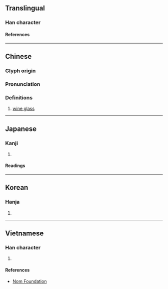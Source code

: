 {{character info/new}}
==Translingual==

===Han character===
{{Han char|rn=75|rad=木|as=10|sn=14|four=44917|canj=DGIT|ids=⿰木盍}}

====References====
{{Han ref|kx=0545.120|dkj=15295|dj=0933.030|hdz=21260.100|uh=69BC}}

----

==Chinese==
{{zh-forms}}

===Glyph origin===
{{Han etym}}

===Pronunciation===
{{zh-pron
|m=kē
|c=hap6
|mc=y
|oc=y
|ma=
|cat=n
}}

===Definitions===
{{zh-hanzi}}

# [[wine glass]]

----

==Japanese==

===Kanji===
{{ja-kanji|grade=|rs=木10}}

# {{rfdef|ja|sort=木10}}

====Readings====
{{ja-readings
|on=こう
|kun=さかだる
}}

----

==Korean==

===Hanja===
{{ko-hanja|합}}

# {{rfdef|ko|sort=木10}}

----

==Vietnamese==

===Han character===
{{vi-readings|rs=木10|reading=khạp}}

# {{rfdef|vi|sort=木10}}

====References====
* [http://nomfoundation.org/common/nom_details.php?codepoint=69bc Nom Foundation]